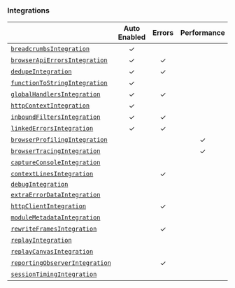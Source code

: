 ### Integrations

|                                                       | **Auto Enabled** | **Errors** | **Performance** | **Replay** | **Additional Context** |
| ----------------------------------------------------- | :--------------: | :--------: | :-------------: | :--------: | :--------------------: |
| [`breadcrumbsIntegration`](./breadcrumbs)             |        ✓         |            |                 |            |           ✓            |
| [`browserApiErrorsIntegration`](./browserapierrors)   |        ✓         |     ✓      |                 |            |                        |
| [`dedupeIntegration`](./dedupe)                       |        ✓         |     ✓      |                 |            |                        |
| [`functionToStringIntegration`](./functiontostring)   |        ✓         |            |                 |            |                        |
| [`globalHandlersIntegration`](./globalhandlers)       |        ✓         |     ✓      |                 |            |                        |
| [`httpContextIntegration`](./httpcontext)             |        ✓         |            |                 |            |           ✓            |
| [`inboundFiltersIntegration`](./inboundfilters)       |        ✓         |     ✓      |                 |            |                        |
| [`linkedErrorsIntegration`](./linkederrors)           |        ✓         |     ✓      |                 |            |                        |
| [`browserProfilingIntegration`](./browserprofiling)   |                  |            |        ✓        |            |                        |
| [`browserTracingIntegration`](./browsertracing)       |                  |            |        ✓        |            |           ✓            |
| [`captureConsoleIntegration`](./captureconsole)       |                  |            |                 |            |           ✓            |
| [`contextLinesIntegration`](./contextlines)           |                  |     ✓      |                 |            |                        |
| [`debugIntegration`](./debug)                         |                  |            |                 |            |                        |
| [`extraErrorDataIntegration`](./extraerrordata)       |                  |            |                 |            |           ✓            |
| [`httpClientIntegration`](./httpclient)               |                  |     ✓      |                 |            |                        |
| [`moduleMetadataIntegration`](./modulemetadata)       |                  |            |                 |            |           ✓            |
| [`rewriteFramesIntegration`](./rewriteframes)         |                  |     ✓      |                 |            |                        |
| [`replayIntegration`](./replay)                       |                  |            |                 |     ✓      |           ✓            |
| [`replayCanvasIntegration`](./replaycanvas)           |                  |            |                 |     ✓      |                        |
| [`reportingObserverIntegration`](./reportingobserver) |                  |     ✓      |                 |            |                        |
| [`sessionTimingIntegration`](./sessiontiming)         |                  |            |                 |            |           ✓            |
